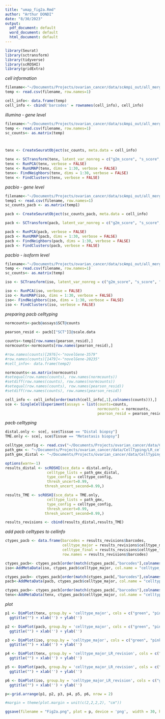 ```yaml
---
title: "umap_fig2a.Rmd"
author: "Arthur DONDI"
date: "8/30/2023"
output:
  pdf_document: default
  word_document: default
  html_document: default
---
```


```r
library(Seurat)
library(sctransform)
library(tidyverse)
library(scROSHI)
library(gridExtra)
```


*cell information*
```r
filename<-"~/Documents/Projects/ovarian_cancer/data/scAmpi_out/all_merge_coldata.csv"
temp <- read.csv(filename, row.names=1)

cell_info<- data.frame(temp)
cell_info <- cbind('barcodes' = rownames(cell_info), cell_info)
```

*illumina - gene level*
```r

filename<-"~/Documents/Projects/ovarian_cancer/data/scAmpi_out/all_merge_short.csv"
temp <- read.csv(filename, row.names=1)
sc_counts<- as.matrix(temp)



tenx <- CreateSeuratObject(sc_counts, meta.data = cell_info)

tenx <- SCTransform(tenx, latent_var_nonreg = c("g2m_score", "s_score", "Sample"))
tenx <- RunPCA(tenx, verbose = FALSE)
tenx <- RunUMAP(tenx, dims = 1:30, verbose = FALSE)
tenx<- FindNeighbors(tenx, dims = 1:30, verbose = FALSE)
tenx <- FindClusters(tenx, verbose = FALSE)
```

*pacbio - gene level*
```r

filename<-"~/Documents/Projects/ovarian_cancer/data/scAmpi_out/all_merge_long.csv"
temp1 <- read.csv(filename, row.names=1)
sc_counts_pacb <- as.matrix(temp1)

pacb <- CreateSeuratObject(sc_counts_pacb, meta.data = cell_info)

pacb <- SCTransform(pacb, latent_var_nonreg = c("g2m_score", "s_score", "Sample"))

pacb <- RunPCA(pacb, verbose = FALSE)
pacb <- RunUMAP(pacb, dims = 1:30, verbose = FALSE)
pacb <- FindNeighbors(pacb, dims = 1:30, verbose = FALSE)
pacb <- FindClusters(pacb, verbose = FALSE)
```

*pacbio - isoform level*
```r

filename<-"~/Documents/Projects/ovarian_cancer/data/scAmpi_out/all_merge_long_isoforms.csv"
temp <- read.csv(filename, row.names=1)
sc_counts<- as.matrix(temp)

iso <- SCTransform(iso, latent_var_nonreg = c("g2m_score", "s_score", "Sample"), variable.features.n = 10000)

iso <- RunPCA(iso, verbose = FALSE)
iso <- RunUMAP(iso, dims = 1:30, verbose = FALSE)
iso<- FindNeighbors(iso, dims = 1:30, verbose = FALSE)
iso <- FindClusters(iso, verbose = FALSE)
```

*preparing pacb celltyping*
```r
normcounts<-pacb@assays$SCT@counts
  
pearson_resid <- pacb[["SCT"]]@scale.data

counts<-temp1[row.names(pearson_resid),]
normcounts<-normcounts[row.names(pearson_resid),]

#row.names(counts)[2976]<-"novelGene-3579"
#row.names(counts)[1479]<-"novelGene-20235"
#cell_info<- data.frame(temp2)

normcounts<-as.matrix(normcounts)
#setequal(row.names(counts), row.names(normcounts))
#setdiff(row.names(counts), row.names(normcounts))
#setequal(row.names(counts), row.names(pearson_resid))
#setdiff(row.names(counts), row.names(pearson_resid))

cell_info <- cell_info[order(match(cell_info[,1],colnames(counts))),] 
sce <- SingleCellExperiment(assays = list(counts=counts, 
                                          normcounts = normcounts, 
                                          pearson_resid = pearson_resid), colData = cell_info)
```

*pacb celltyping*

```r
distal.only <- sce[, sce$Tissue == "Distal biopsy"]
TME.only <- sce[, sce$Tissue == "Metastasis biopsy"]

celltype_config <- read.csv("~/Documents/Projects/ovarian_cancer/data/CellTyping/celltype_config_omentum_2021-05.tsv", sep = '\t')
path_gmx <- "~/Documents/Projects/ovarian_cancer/data/CellTyping/LR_celltype_list_omentum_2021-05.gmx"
path_gmx_distal <- "~/Documents/Projects/ovarian_cancer/data/CellTyping/LR_celltype_list_omentum_2021-05_NOCANCER.gmx"

options(warn=-1)
results_distal <- scROSHI(sce_data = distal.only,
                   celltype_lists = path_gmx_distal,
                   type_config = celltype_config,
                   thresh_uncert=0.99,
                  thresh_uncert_second=0.99,)

results_TME <- scROSHI(sce_data = TME.only,
                   celltype_lists = path_gmx,
                   type_config = celltype_config,
                   thresh_uncert=0.99,
                  thresh_uncert_second=0.99,)

results_revisions <- cbind(results_distal,results_TME)
```


*add pacb celltypes to cellinfo*
```r
ctypes_pacb <- data.frame(barcodes = results_revisions$barcodes, 
                          celltype_major = results_revisions$celltype_major, 
                          celltype_final = results_revisions$celltype_final, 
                          row.names = results_revisions$barcodes)

ctypes_pacb<- ctypes_pacb[order(match(ctypes_pacb[,"barcodes"],colnames(iso))),]
iso<-AddMetaData(iso, ctypes_pacb$celltype_major, col.name = "celltype_major_LR_revision")

ctypes_pacb<- ctypes_pacb[order(match(ctypes_pacb[,"barcodes"],colnames(pacb))),]
pacb<-AddMetaData(pacb, ctypes_pacb$celltype_major, col.name = "celltype_major_LR_revision")

ctypes_pacb<- ctypes_pacb[order(match(ctypes_pacb[,"barcodes"],colnames(tenx))),]
tenx<-AddMetaData(tenx, ctypes_pacb$celltype_major, col.name = "celltype_major_LR_revision")
```

*plot*

```r
p1 <- DimPlot(tenx, group.by = 'celltype_major', cols = c("green", "pink", "orange","purple",'red','brown','blue','yellow' )) + theme(legend.position="none", plot.margin=unit(c(-0.5,0,-0.5,0), "cm")) + 
  ggtitle("") + xlab('') + ylab('')

p2 <- DimPlot(pacb, group.by = 'celltype_major', cols = c("green", "pink", "orange","purple",'red','brown','blue','yellow' )) + theme(legend.position="none", plot.margin=unit(c(-0.5,0,-0.5,0), "cm")) + 
  ggtitle("") + xlab('') + ylab('') 

p3 <- DimPlot(iso, group.by = 'celltype_major', cols = c("green", "pink", "orange","purple",'red','brown','blue','yellow' )) + theme(legend.position="none", plot.margin=unit(c(-0.5,0,-0.5,0), "cm")) + 
  ggtitle("") + xlab('') + ylab('') 

p4 <- DimPlot(tenx, group.by = 'celltype_major_LR_revision', cols = c("green", "pink", "orange","purple",'red','brown','blue','yellow' )) + theme(legend.position="none", plot.margin=unit(c(-0.5,0,0,0), "cm")) + 
  ggtitle("") + xlab('') + ylab('')

p5 <- DimPlot(pacb, group.by = 'celltype_major_LR_revision', cols = c("green", "pink", "orange","purple",'red','brown','blue','yellow' )) + theme(legend.position="none", plot.margin=unit(c(-0.5,0,0,0), "cm")) + 
  ggtitle("") + xlab('') + ylab('')

p6 <- DimPlot(iso, group.by = 'celltype_major_LR_revision', cols = c("green", "pink", "orange","purple",'red','brown','blue','yellow' )) + theme(legend.position="none", plot.margin=unit(c(-0.5,0,0,0), "cm")) + 
  ggtitle("") + xlab('') + ylab('')

```

```r

p<-grid.arrange(p1, p2, p3, p4, p5, p6, nrow = 2)

#margin = theme(plot.margin = unit(c(2,2,2,2), "cm"))

ggsave(filename = "Fig2a.png", plot = p, device = 'png',  width = 30, height = 20, units = "cm", dpi = 600)

```
